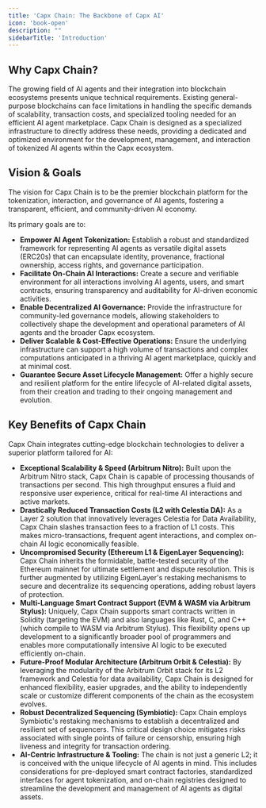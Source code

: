 ```yaml
---
title: 'Capx Chain: The Backbone of Capx AI'
icon: 'book-open'
description: ""
sidebarTitle: 'Introduction'
---
```


## Why Capx Chain?

The growing field of AI agents and their integration into blockchain ecosystems presents unique technical requirements. Existing general-purpose blockchains can face limitations in handling the specific demands of scalability, transaction costs, and specialized tooling needed for an efficient AI agent marketplace. Capx Chain is designed as a specialized infrastructure to directly address these needs, providing a dedicated and optimized environment for the development, management, and interaction of tokenized AI agents within the Capx ecosystem.

## Vision & Goals

The vision for Capx Chain is to be the premier blockchain platform for the tokenization, interaction, and governance of AI agents, fostering a transparent, efficient, and community-driven AI economy.

Its primary goals are to:

*   **Empower AI Agent Tokenization:** Establish a robust and standardized framework for representing AI agents as versatile digital assets (ERC20s) that can encapsulate identity, provenance, fractional ownership, access rights, and governance participation.
*   **Facilitate On-Chain AI Interactions:** Create a secure and verifiable environment for all interactions involving AI agents, users, and smart contracts, ensuring transparency and auditability for AI-driven economic activities.
*   **Enable Decentralized AI Governance:** Provide the infrastructure for community-led governance models, allowing stakeholders to collectively shape the development and operational parameters of AI agents and the broader Capx ecosystem.
*   **Deliver Scalable & Cost-Effective Operations:** Ensure the underlying infrastructure can support a high volume of transactions and complex computations anticipated in a thriving AI agent marketplace, quickly and at minimal cost.
*   **Guarantee Secure Asset Lifecycle Management:** Offer a highly secure and resilient platform for the entire lifecycle of AI-related digital assets, from their creation and trading to their ongoing management and evolution.

## Key Benefits of Capx Chain

Capx Chain integrates cutting-edge blockchain technologies to deliver a superior platform tailored for AI:

*   **Exceptional Scalability & Speed (Arbitrum Nitro):** Built upon the Arbitrum Nitro stack, Capx Chain is capable of processing thousands of transactions per second. This high throughput ensures a fluid and responsive user experience, critical for real-time AI interactions and active markets.
*   **Drastically Reduced Transaction Costs (L2 with Celestia DA):** As a Layer 2 solution that innovatively leverages Celestia for Data Availability, Capx Chain slashes transaction fees to a fraction of L1 costs. This makes micro-transactions, frequent agent interactions, and complex on-chain AI logic economically feasible.
*   **Uncompromised Security (Ethereum L1 & EigenLayer Sequencing):** Capx Chain inherits the formidable, battle-tested security of the Ethereum mainnet for ultimate settlement and dispute resolution. This is further augmented by utilizing EigenLayer's restaking mechanisms to secure and decentralize its sequencing operations, adding robust layers of protection.
*   **Multi-Language Smart Contract Support (EVM & WASM via Arbitrum Stylus):** Uniquely, Capx Chain supports smart contracts written in Solidity (targeting the EVM) and also languages like Rust, C, and C++ (which compile to WASM via Arbitrum Stylus). This flexibility opens up development to a significantly broader pool of programmers and enables more computationally intensive AI logic to be executed efficiently on-chain.
*   **Future-Proof Modular Architecture (Arbitrum Orbit & Celestia):** By leveraging the modularity of the Arbitrum Orbit stack for its L2 framework and Celestia for data availability, Capx Chain is designed for enhanced flexibility, easier upgrades, and the ability to independently scale or customize different components of the chain as the ecosystem evolves.
*   **Robust Decentralized Sequencing (Symbiotic):** Capx Chain employs Symbiotic's restaking mechanisms to establish a decentralized and resilient set of sequencers. This critical design choice mitigates risks associated with single points of failure or censorship, ensuring high liveness and integrity for transaction ordering.
*   **AI-Centric Infrastructure & Tooling:** The chain is not just a generic L2; it is conceived with the unique lifecycle of AI agents in mind. This includes considerations for pre-deployed smart contract factories, standardized interfaces for agent tokenization, and on-chain registries designed to streamline the development and management of AI agents as digital assets.
